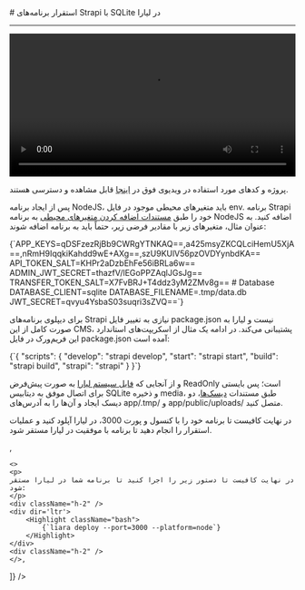 
<Layout>
# استقرار برنامه‌های Strapi با SQLite در لیارا
<hr className="mb-2" />

<video
    src="https://files.liara.ir/liara/strapi/strapi-sqlite.mp4"
    controls="controls"
    className="block w-full"
    width="100%"
/>
<div className="h-2" />
<Alert variant="success">
<p>
پروژه و کدهای مورد استفاده در ویدیوی فوق در <a href="https://github.com/liara-cloud/strapi-getting-started/tree/master" className="blue-link">اینجا</a> قابل مشاهده و دسترسی هستند.
</p>
</Alert>

پس از ایجاد برنامه NodeJS، باید متغیرهای محیطی موجود در فایل <Important>env.</Important> برنامه Strapi خود را طبق <a href="../../../details/envs" className="blue-link">مستندات اضافه کردن متغیرهای محیطی</a> به برنامه NodeJS اضافه کنید. به عنوان مثال، متغیرهای زیر با مقادیر فرضی زیر، حتماً باید به برنامه اضافه شوند:

<div className="h-2" />
    <div dir='ltr'>
        <Highlight className="bash">
            {`APP_KEYS=qDSFzezRjBb9CWRgYTNKAQ==,a425msyZKCQLciHemU5XjA==,nRmH9IqqkiKahdd9wE+AXg==,szU9KUlV56pzOVDYynbdKA==
API_TOKEN_SALT=KHPr2aDzbEhFe56iBRLa6w==
ADMIN_JWT_SECRET=thazfV/lEGoPPZAqlJGsJg==
TRANSFER_TOKEN_SALT=X7FvBRJ+T4ddz3yM2ZMv8g==
# Database
DATABASE_CLIENT=sqlite
DATABASE_FILENAME=.tmp/data.db
JWT_SECRET=qvyu4YsbaS03suqri3sZVQ==`}
        </Highlight>
    </div>
<div className="h-2" />

برای دیپلوی برنامه‌های Strapi نیازی به تغییر فایل <Important>package.json</Important> نیست و لیارا به صورت کامل از این CMS، پشتیبانی می‌کند. در ادامه یک مثال از اسکریپت‌های استاندارد این فریم‌ورک در فایل <Important>package.json</Important> آمده است:

<div className="h-2" />
    <div dir='ltr'>
        <Highlight className="bash">
            {`{
    "scripts": {
        "develop": "strapi develop",
        "start": "strapi start",
        "build": "strapi build",
        "strapi": "strapi"
    }
}`}
        </Highlight>
    </div>
<div className="h-2" />

و از آنجایی که <a href="../../../details/file-system" className="blue-link">فایل سیستم لیارا</a> به صورت پیش‌فرض ReadOnly است؛ پس بایستی برای اتصال موفق به دیتابیس SQLite و ذخیره media، طبق مستندات <a href="../../../disks/about" className="blue-link">دیسک‌ها</a>، دو دیسک ایجاد و آن‌ها را به آدرس‌های <Important>app/.tmp/</Important> و <Important>app/public/uploads/</Important> متصل کنید.

<Section id="deploy" title="استقرار برنامه" />
<Tabs 
    tabs={["Liara Console", "Liara CLI"]} 
    content={[
    <>
    <p>در نهایت کافیست تا برنامه خود را با کنسول و پورت 3000، در لیارا آپلود کنید و عملیات استقرار را انجام دهید تا برنامه با موفقیت در لیارا مستقر شود.  </p>
    </>,

    <>
    <p>
    در نهایت کافیست تا دستور زیر را اجرا کنید تا برنامه شما در لیارا مستقر شود:
    </p>
    <div className="h-2" />
    <div dir='ltr'>
        <Highlight className="bash">
            {`liara deploy --port=3000 --platform=node`}
        </Highlight>
    </div>
    <div className="h-2" />
    </>,

]} 
/>

</Layout>
